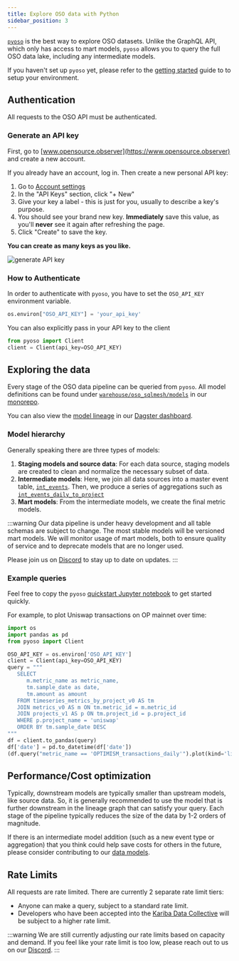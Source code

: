 ```yaml
---
title: Explore OSO data with Python
sidebar_position: 3
---
```


[`pyoso`](https://pypi.org/project/pyoso/) is the best way to explore OSO datasets.
Unlike the GraphQL API, which only has access to mart models,
`pyoso` allows you to query the full OSO data lake, including any intermediate models.

If you haven't set up `pyoso` yet, please refer to the
[getting started](../get-started/python.md)
guide to to setup your environment.

## Authentication

All requests to the OSO API must be authenticated.

### Generate an API key

First, go to [www.opensource.observer](https://www.opensource.observer) and create a new account.

If you already have an account, log in. Then create a new personal API key:

1. Go to [Account settings](https://www.opensource.observer/app/settings)
2. In the "API Keys" section, click "+ New"
3. Give your key a label - this is just for you, usually to describe a key's purpose.
4. You should see your brand new key. **Immediately** save this value, as you'll **never** see it again after refreshing the page.
5. Click "Create" to save the key.

**You can create as many keys as you like.**

![generate API key](./generate-api-key.png)

### How to Authenticate

In order to authenticate with `pyoso`, you have to set
the `OSO_API_KEY` environment variable.

```python
os.environ["OSO_API_KEY"] = 'your_api_key'
```

You can also explicitly pass in your API key to the client

```python
from pyoso import Client
client = Client(api_key=OSO_API_KEY)
```

## Exploring the data

Every stage of the OSO data pipeline can be queried from `pyoso`.
All model definitions can be found under
[`warehouse/oso_sqlmesh/models`](https://github.com/opensource-observer/oso/tree/main/warehouse/oso_sqlmesh/models)
in our
[monorepo](https://github.com/opensource-observer/oso).

You can also view the [model lineage](https://dagster.opensource.observer/assets/sqlmesh?view=folder) in our
[Dagster dashboard](https://dagster.opensource.observer/).

### Model hierarchy

Generally speaking there are three types of models:

1. **Staging models and source data**:
   For each data source, staging models are created to clean and normalize
   the necessary subset of data.
2. **Intermediate models**:
   Here, we join all data sources into a master event table,
   [`int_events`](https://models.opensource.observer/#!/model/model.opensource_observer.int_events).
   Then, we produce a series of aggregations such as
   [`int_events_daily_to_project`](https://models.opensource.observer/#!/model/model.opensource_observer.int_events_daily_to_project)
3. **Mart models**:
   From the intermediate models, we create the final metric models.

:::warning
Our data pipeline is under heavy development and all table schemas are subject to change.
The most stable models will be versioned mart models.
We will monitor usage of mart models, both to ensure quality of service
and to deprecate models that are no longer used.

Please join us on [Discord](https://www.opensource.observer/discord) to stay up to date on updates.
:::

### Example queries

Feel free to copy the `pyoso` 
[quickstart Jupyter notebook](https://github.com/opensource-observer/insights/blob/main/pyoso-quickstart.ipynb)
to get started quickly.

For example, to plot Uniswap transactions on OP mainnet over time:

```python
import os
import pandas as pd
from pyoso import Client

OSO_API_KEY = os.environ['OSO_API_KEY']
client = Client(api_key=OSO_API_KEY)
query = """
   SELECT 
      m.metric_name as metric_name,
      tm.sample_date as date,
      tm.amount as amount
   FROM timeseries_metrics_by_project_v0 AS tm
   JOIN metrics_v0 AS m ON tm.metric_id = m.metric_id
   JOIN projects_v1 AS p ON tm.project_id = p.project_id
   WHERE p.project_name = 'uniswap'
   ORDER BY tm.sample_date DESC
"""
df = client.to_pandas(query)
df['date'] = pd.to_datetime(df['date'])
(df.query("metric_name == 'OPTIMISM_transactions_daily'").plot(kind='line', x='date', y='amount'))
```


## Performance/Cost optimization

Typically, downstream models are typically smaller
than upstream models, like source data.
So, it is generally recommended to use the model
that is further downstream in the lineage graph
that can satisfy your query.
Each stage of the pipeline typically reduces the size of the data
by 1-2 orders of magnitude.

If there is an intermediate model addition
(such as a new event type or aggregation)
that you think could help save costs for others in the future,
please consider contributing to our
[data models](../contribute-models/data-models.md).

## Rate Limits

All requests are rate limited. There are currently 2 separate rate limit tiers:

- Anyone can make a query, subject to a standard rate limit.
- Developers who have been accepted into the [Kariba Data Collective](https://www.kariba.network) will be subject to a higher rate limit.

:::warning
We are still currently adjusting our rate limits based on capacity and demand. If you feel like your rate limit is too low, please reach out to us on our [Discord](https://www.opensource.observer/discord).
:::